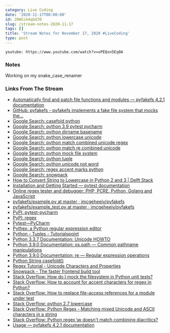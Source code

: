 ```yaml
---
category: Live Coding
date: '2020-11-17T00:00:00'
id: 20WSik4qbdJ0
slug: /stream-notes-2020-11-17
tags: []
title: 'Stream Notes for November 17, 2020 #LiveCoding'
type: post
---
```


`youtube: https://www.youtube.com/watch?v=oPEQxn5Eq0A`

### Notes

Working on my snake_case_renamer

### Links From The Stream


- [Automatically find and patch file functions and modules — pyfakefs 4.2.1 documentation](http://jmcgeheeiv.github.io/pyfakefs/release/autopatch.html#auto-patch)
- [GitHub: pyfakefs - pyfakefs implements a fake file system that mocks the...](https://github.com/jmcgeheeiv/pyfakefs)
- [Google Search: casefold python](https://www.google.com/search?client=safari&rls=en&q=casefold+python&ie=UTF-8&oe=UTF-8)
- [Google Search: python 3.9 pytest pycharm](https://www.google.com/search?client=safari&rls=en&q=python+3.9+pytest+pycharm&ie=UTF-8&oe=UTF-8)
- [Google Search: python dirname basename](https://www.google.com/search?client=safari&rls=en&q=python+dirname+basename&ie=UTF-8&oe=UTF-8)
- [Google Search: python lowercase unicode](https://www.google.com/search?client=safari&rls=en&q=python+lowercase+unicode&ie=UTF-8&oe=UTF-8)
- [Google Search: python match combined unicode regex](https://www.google.com/search?client=safari&rls=en&q=python+match+combined+unicode+regex&ie=UTF-8&oe=UTF-8)
- [Google Search: python match re combined unicode](https://www.google.com/search?client=safari&rls=en&q=python+match+re+combined+unicode&ie=UTF-8&oe=UTF-8)
- [Google Search: python mock file system](https://www.google.com/search?client=safari&rls=en&q=python+mock+file+system&ie=UTF-8&oe=UTF-8)
- [Google Search: python tuple](https://www.google.com/search?client=safari&rls=en&q=python+tuple&ie=UTF-8&oe=UTF-8)
- [Google Search: python unicode not word](https://www.google.com/search?client=safari&rls=en&q=python+unicode+not+word&ie=UTF-8&oe=UTF-8)
- [Google Search: regex accent marks python](https://www.google.com/search?newwindow=1&client=safari&rls=en&ei=S4O0X67bI8bZ5gLb64SgBA&q=regex+accent+marks+python+&oq=regex+accent+marks+python+&gs_lcp=CgZwc3ktYWIQAzIICCEQFhAdEB46BAgAEEc6CQgAEMkDEBYQHjoGCAAQFhAeUM0UWPscYI0eaABwAngAgAG_AYgBhwaSAQM3LjGYAQCgAQGqAQdnd3Mtd2l6yAEIwAEB&sclient=psy-ab&ved=0ahUKEwjurKDDgovtAhXGrFkKHds1AUQQ4dUDCAw&uact=5)
- [Google Search: snowpack](https://www.google.com/search?client=safari&rls=en&q=snowpack&ie=UTF-8&oe=UTF-8)
- [How to Convert String to Lowercase in Python 2 and 3 | Delft Stack](https://www.delftstack.com/howto/python/how-to-convert-string-to-lowercase-in-python-2-and-3/)
- [Installation and Getting Started — pytest documentation](https://docs.pytest.org/en/stable/getting-started.html)
- [Online regex tester and debugger: PHP, PCRE, Python, Golang and JavaScript](https://regex101.com/r/cJ1wX7/1)
- [pyfakefs/example.py at master · jmcgeheeiv/pyfakefs](https://github.com/jmcgeheeiv/pyfakefs/blob/master/pyfakefs/tests/example.py)
- [pyfakefs/example_test.py at master · jmcgeheeiv/pyfakefs](https://github.com/jmcgeheeiv/pyfakefs/blob/master/pyfakefs/tests/example_test.py)
- [PyPI: pytest-pycharm](https://pypi.org/project/pytest-pycharm/)
- [PyPI: regex](https://pypi.org/project/regex/)
- [Pytest—PyCharm](https://www.jetbrains.com/help/pycharm/pytest.html#enable-pytest)
- [Pythex: a Python regular expression editor](https://pythex.org/)
- [Python - Tuples - Tutorialspoint](https://www.tutorialspoint.com/python/python_tuples.htm)
- [Python 3.3.7 Documentation: Unicode HOWTO](https://docs.python.org/3.3/howto/unicode.html)
- [Python 3.9.0 Documentation: os.path — Common pathname manipulations](https://docs.python.org/3/library/os.path.html)
- [Python 3.9.0 Documentation: re — Regular expression operations](https://docs.python.org/3/library/re.html)
- [Python String casefold()](https://www.programiz.com/python-programming/methods/string/casefold)
- [Regex Tutorial - Unicode Characters and Properties](https://www.regular-expressions.info/unicode.html)
- [Snowpack - The faster frontend build tool](https://www.snowpack.dev/)
- [Stack Overflow: How do I mock the filesystem in Python unit tests?](https://stackoverflow.com/questions/19672138/how-do-i-mock-the-filesystem-in-python-unit-tests)
- [Stack Overflow: How to account for accent characters for regex in Python?](https://stackoverflow.com/questions/18663644/how-to-account-for-accent-characters-for-regex-in-python)
- [Stack Overflow: How to replace file-access references for a module under test](https://stackoverflow.com/questions/16468443/how-to-replace-file-access-references-for-a-module-under-test)
- [Stack Overflow: python 2.7 lowercase](https://stackoverflow.com/questions/9943169/python-2-7-lowercase)
- [Stack Overflow: Python Regex - Matching mixed Unicode and ASCII characters in a string](https://stackoverflow.com/questions/45626837/python-regex-matching-mixed-unicode-and-ascii-characters-in-a-string)
- [Stack Overflow: Python regex \w doesn't match combining diacritics?](https://stackoverflow.com/questions/3141032/python-regex-w-doesnt-match-combining-diacritics)
- [Usage — pyfakefs 4.2.1 documentation](http://jmcgeheeiv.github.io/pyfakefs/release/usage.html)